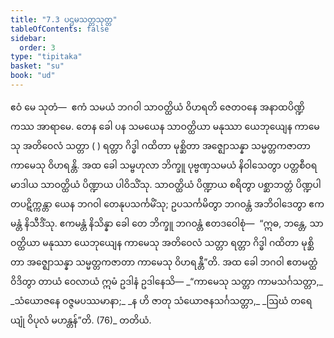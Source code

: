 ```yaml
---
title: "7.3 ပဌမသတ္တသုတ္တ"
tableOfContents: false
sidebar:
  order: 3
type: "tipitaka"
basket: "su"
book: "ud"
---
```



<DynamicBreadcrumb />

<Division number="63" book="ud" e="ch" v="18" p="171">

<Paragraph number="613" book="ud">
ဧဝံ မေ သုတံ—  ဧကံ သမယံ ဘဂဝါ သာဝတ္ထိယံ ဝိဟရတိ ဇေတဝနေ အနာထပိဏ္ဍိကဿ အာရာမေ. တေန ခေါ ပန သမယေန သာဝတ္ထိယာ မနုဿာ ယေဘုယျေန ကာမေသု အတိဝေလံ သတ္တာ ( ) ရတ္တာ ဂိဒ္ဓါ ဂထိတာ မုစ္ဆိတာ အဇ္ဈောသန္နာ သမ္မတ္တကဇာတာ ကာမေသု ဝိဟရန္တိ.
</Paragraph>

<Paragraph number="614" book="ud">
အထ ခေါ သမ္ဗဟုလာ ဘိက္ခူ ပုဗ္ဗဏှသမယံ နိဝါသေတွာ ပတ္တစီဝရမာဒါယ သာဝတ္ထိယံ ပိဏ္ဍာယ ပါဝိသိံသု. သာဝတ္ထိယံ ပိဏ္ဍာယ စရိတွာ ပစ္ဆာဘတ္တံ ပိဏ္ဍပါတပဋိက္ကန္တာ ယေန ဘဂဝါ တေနုပသင်္ကမိံသု; ဥပသင်္ကမိတွာ ဘဂဝန္တံ အဘိဝါဒေတွာ ဧကမန္တံ နိသီဒိံသု. ဧကမန္တံ နိသိန္နာ ခေါ တေ ဘိက္ခူ ဘဂဝန္တံ ဧတဒဝေါစုံ—  “ဣဓ, ဘန္တေ, သာဝတ္ထိယာ မနုဿာ ယေဘုယျေန ကာမေသု အတိဝေလံ သတ္တာ ရတ္တာ ဂိဒ္ဓါ ဂထိတာ မုစ္ဆိတာ အဇ္ဈောသန္နာ သမ္မတ္တကဇာတာ ကာမေသု ဝိဟရန္တီ”တိ.
</Paragraph>

<Paragraph number="615" book="ud">
အထ ခေါ ဘဂဝါ ဧတမတ္ထံ ဝိဒိတွာ တာယံ ဝေလာယံ ဣမံ ဥဒါနံ ဥဒါနေသိ—
</Paragraph>

<Paragraph number="616" type="verses" book="ud">
_“ကာမေသု သတ္တာ ကာမသင်္ဂသတ္တာ,_  
_သံယောဇနေ ဝဇ္ဇမပဿမာနာ;_  
_န ဟိ ဇာတု သံယောဇနသင်္ဂသတ္တာ,_  
_ဩဃံ တရေယျုံ ဝိပုလံ မဟန္တန်”တိ. (76)_  


</Paragraph>
</Division>

<Paragraph number="617" type="center" book="ud">
တတိယံ.
</Paragraph>